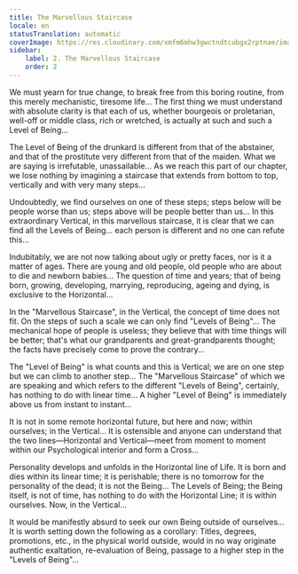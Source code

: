 ```yaml
---
title: The Marvellous Staircase
locale: en
statusTranslation: automatic
coverImage: https://res.cloudinary.com/xmfm6mhw3gwctndtcubgx2rptnae/image/upload/v1740468922/small_cover_tratado_de_psicologia_revolucionaria_a4c0dca4e0.webp
sidebar:
    label: 2. The Marvellous Staircase
    order: 2
---
```

We must yearn for true change, to break free from this boring routine, from this merely mechanistic, tiresome life... The first thing we must understand with absolute clarity is that each of us, whether bourgeois or proletarian, well-off or middle class, rich or wretched, is actually at such and such a Level of Being...

The Level of Being of the drunkard is different from that of the abstainer, and that of the prostitute very different from that of the maiden. What we are saying is irrefutable, unassailable... As we reach this part of our chapter, we lose nothing by imagining a staircase that extends from bottom to top, vertically and with very many steps...

Undoubtedly, we find ourselves on one of these steps; steps below will be people worse than us; steps above will be people better than us... In this extraordinary Vertical, in this marvellous staircase, it is clear that we can find all the Levels of Being... each person is different and no one can refute this...

Indubitably, we are not now talking about ugly or pretty faces, nor is it a matter of ages. There are young and old people, old people who are about to die and newborn babies... The question of time and years; that of being born, growing, developing, marrying, reproducing, ageing and dying, is exclusive to the Horizontal...

In the "Marvellous Staircase", in the Vertical, the concept of time does not fit. On the steps of such a scale we can only find "Levels of Being"... The mechanical hope of people is useless; they believe that with time things will be better; that's what our grandparents and great-grandparents thought; the facts have precisely come to prove the contrary...

The "Level of Being" is what counts and this is Vertical; we are on one step but we can climb to another step... The "Marvellous Staircase" of which we are speaking and which refers to the different "Levels of Being", certainly, has nothing to do with linear time... A higher "Level of Being" is immediately above us from instant to instant...

It is not in some remote horizontal future, but here and now; within ourselves; in the Vertical... It is ostensible and anyone can understand that the two lines—Horizontal and Vertical—meet from moment to moment within our Psychological interior and form a Cross...

Personality develops and unfolds in the Horizontal line of Life. It is born and dies within its linear time; it is perishable; there is no tomorrow for the personality of the dead; it is not the Being... The Levels of Being; the Being itself, is not of time, has nothing to do with the Horizontal Line; it is within ourselves. Now, in the Vertical...

It would be manifestly absurd to seek our own Being outside of ourselves... It is worth setting down the following as a corollary: Titles, degrees, promotions, etc., in the physical world outside, would in no way originate authentic exaltation, re-evaluation of Being, passage to a higher step in the "Levels of Being"...

